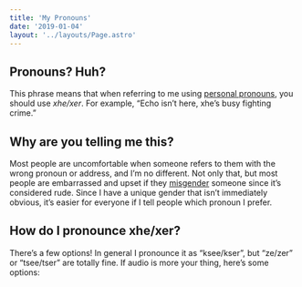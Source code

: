 ```yaml
---
title: 'My Pronouns'
date: '2019-01-04'
layout: '../layouts/Page.astro'
---
```



## Pronouns? Huh?

This phrase means that when referring to me using [personal pronouns](https://www.oxforddictionaries.com/us/definition/american_english/personal-pronoun), you should use _xhe/xer_. For example, “Echo isn’t here, xhe’s busy fighting crime.”

## Why are you telling me this?

Most people are uncomfortable when someone refers to them with the wrong pronoun or address, and I’m no different. Not only that, but most people are embarrassed and upset if they [misgender](https://www.oxforddictionaries.com/us/definition/american_english/misgender) someone since it’s considered rude. Since I have a unique gender that isn’t immediately obvious, it’s easier for everyone if I tell people which pronoun I prefer.

## How do I pronounce xhe/xer?

There’s a few options! In general I pronounce it as “ksee/kser”, but “ze/zer” or “tsee/tser” are totally fine. If audio is more your thing, here’s some options:

<Audio src="/audio/ksee-kser.mp3" caption="ksee/kser" />

<Audio src="/audio/see-ser.mp3" caption="see/ser" />

<Audio src="/audio/ze-zir.mp3" caption="ze-zir" />

Regardless, there is no one correct way. The most important thing to me is that people try!

## Where did “xhe/xer” come from?

My pronouns are known as [neo-pronouns](https://www.mypronouns.org/neopronouns) with _neo_ meaning _new_. Despite being relatively new, they still [go fairly far back](https://en.wikipedia.org/wiki/Gender_neutrality_in_languages_with_gendered_third-person_pronouns#Historical,_regional,_and_proposed_gender-neutral_singular_pronouns) in the English language!

Specifically, for _xhe/xer_, I made it up! Yes, that seems a bit odd, but it also are words that resonates deeply with me.

## Why not she or he?

Because I’m neither a woman nor a man, instead, I am [nonbinary](https://www.oxforddictionaries.com/us/definition/american_english/nonbinary). Everyone who identifies as nonbinary is different, but for me, this means I don’t have a male or female [gender identity](https://www.oxforddictionaries.com/us/definition/american_english/gender-identity).

I am also not they, as those pronouns do not feel accurate to my internal sense of self. Not all non-binary people use singular they!

## Using xhe/xer to refer to you is difficult/confusing/annoying. Can I do something else?

I find several polite activities difficult, confusing, or annoying as well, so I can sympathize. But using anything other than _xhe/xer_ to refer to me is going to make me uncomfortable and not want to interact with you.

**Please, under any circumstance, do not refer to me using he/him.**

## My language doesn’t have this pronoun. What do I do?

Unfortunately, not all languages allow for non-binary identities. In this situation, I would prefer you to err on the side of feminine pronouns. However, if you can, please use a non-gendered pronoun for me, and use my correct pronouns when speaking about me in English.

**Regardless of your language, please do not refer to me using he/him.**

## What if I mess up?

That’s okay! Everyone (and I do mean everyone, including my fellow nonbinary friends) takes time to learn and adjust. All I ask is that you try – and if you use the wrong pronoun, just repeat the sentence correctly and go on. I know you aren’t mean and just made a mistake. To err is human, after all.

## Where should I go to learn more about this stuff?

I linked to a few things further up, but here are some more resources:

[Rooster Tails: Queer 101](https://www.roostertailscomic.com/comic/queer-101-third-edition/)
A long, detailed, friendly comic guide to the basics of nonbinary sexuality, sex, and gender.

[Robot Hugs: Pronoun Etiquette](https://www.robot-hugs.com/pronoun-etiquette/)
A short comic guide to the basics of pronoun etiquette.
